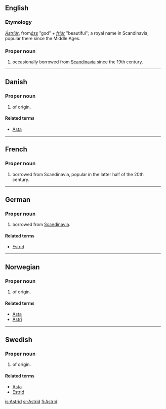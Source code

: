 ==English==

===Etymology===
{{ON.}} ''[[Ástríðr]]'', from''[[áss]]'' "god" + ''[[fríðr]]'' "beautiful"; a royal name in Scandinavia, popular there since the Middle Ages.

===Proper noun===
{{en-proper noun}}

# {{given name|female}} occasionally borrowed from [[Scandinavia]] since the 19th century.

----

==Danish==

===Proper noun===
{{infl|da|proper noun}}

# {{given name|female|lang=da}} of {{ON.|lang=da}} origin.

====Related terms====
* [[Asta]]

----

==French==

===Proper noun===
{{infl|fr|proper noun}}

# {{given name|female|lang=fr}} borrowed from Scandinavia, popular in the latter half of the 20th century.

{{wikipedia|lang=de}}

----

==German==

===Proper noun===
{{infl|de|proper noun}}

# {{given name|female|lang=de}} borrowed from [[Scandinavia]].

====Related terms====
* [[Estrid]]

----

==Norwegian==

===Proper noun===
{{infl|no|proper noun}}

# {{given name|female|lang=no}} of {{ON.|lang=no}} origin.

====Related terms====
* [[Asta]]
* [[Astri]]

{{wikipedia|lang=sv}}

----

==Swedish==

===Proper noun===
{{infl|sv|proper noun}}

# {{given name|female|lang=sv}} of {{ON.|lang=sv}} origin.

====Related terms====
* [[Asta]]
* [[Estrid]]

[[is:Astrid]]
[[sr:Astrid]]
[[fi:Astrid]]
